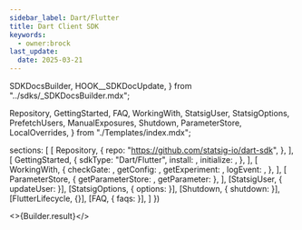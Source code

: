 ```yaml
---
sidebar_label: Dart/Flutter
title: Dart Client SDK
keywords:
  - owner:brock
last_update:
  date: 2025-03-21
---
```


  SDKDocsBuilder,
  HOOK__SDKDocUpdate,
} from "../sdks/_SDKDocsBuilder.mdx";

  Repository,
  GettingStarted,
  FAQ,
  WorkingWith,
  StatsigUser,
  StatsigOptions,
  PrefetchUsers,
  ManualExposures,
  Shutdown,
  ParameterStore,
  LocalOverrides,
} from "./Templates/index.mdx";


  sections: [
    [
      Repository,
      {
        repo: "https://github.com/statsig-io/dart-sdk",
      },
    ],
    [
      GettingStarted,
      {
        sdkType: "Dart/Flutter",
        install: <Install />,
        initialize: <Initialize />,
      },
    ],
    [
      WorkingWith,
      {
        checkGate: <CheckGate />,
        getConfig: <GetConfig />,
        getExperiment: <GetExperiment />,
        logEvent: <LogEvent />,
      },
    ],
    [
      ParameterStore,
      { getParameterStore: <GetParameterStore />, getParameter: <GetParameter /> },
    ],
    [StatsigUser, { updateUser: <UpdateUser /> }],
    [StatsigOptions, { options: <Options /> }],
    [Shutdown, { shutdown: <ShutdownSnippet /> }],
    [FlutterLifecycle, {}],
    [FAQ, { faqs: <MoreFAQs /> }],
  ]
})


<>{Builder.result}</>

